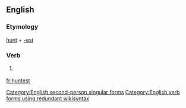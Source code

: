 ==English==

===Etymology===
[[hunt]] + [[-est]]

===Verb===
{{en-verb form}}

# {{context|archaic|lang=en}} {{form of|Second-person singular simple present form|hunt|lang=en}}

[[Category:English second-person singular forms]]
[[Category:English verb forms using redundant wikisyntax]]

[[fr:huntest]]